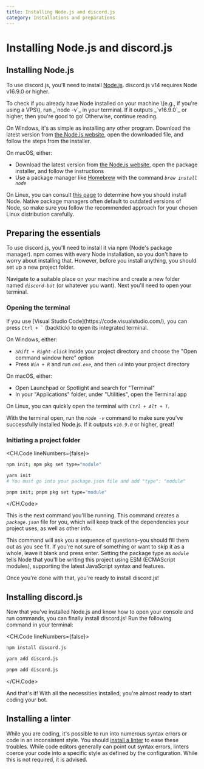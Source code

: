 ```yaml
---
title: Installing Node.js and discord.js
category: Installations and preparations
---
```


# Installing Node.js and discord.js

## Installing Node.js

To use discord.js, you'll need to install [Node.js](https://nodejs.org/). discord.js v14 requires Node v16.9.0 or higher.

<Alert title="Tip" type="success">
	To check if you already have Node installed on your machine \(e.g., if you're using a VPS\), run _`node -v`_ in your
	terminal. If it outputs _`v16.9.0`_ or higher, then you're good to go! Otherwise, continue reading.
</Alert>

On Windows, it's as simple as installing any other program. Download the latest version from [the Node.js website](https://nodejs.org/), open the downloaded file, and follow the steps from the installer.

On macOS, either:

- Download the latest version from [the Node.js website](https://nodejs.org/), open the package installer, and follow the instructions
- Use a package manager like [Homebrew](https://brew.sh/) with the command _`brew install node`_

On Linux, you can consult [this page](https://nodejs.org/en/download/package-manager/) to determine how you should install Node. Native package managers often default to outdated versions of Node, so make sure you follow the recommended approach for your chosen Linux distribution carefully.

## Preparing the essentials

To use discord.js, you'll need to install it via npm \(Node's package manager\). npm comes with every Node installation, so you don't have to worry about installing that. However, before you install anything, you should set up a new project folder.

Navigate to a suitable place on your machine and create a new folder named _`discord-bot`_ (or whatever you want). Next you'll need to open your terminal.

### Opening the terminal

<Alert title="Tip" type="success">
	If you use [Visual Studio Code](https://code.visualstudio.com/), you can press <code>Ctrl + `</code> (backtick) to
	open its integrated terminal.
</Alert>

On Windows, either:

- _`Shift + Right-click`_ inside your project directory and choose the "Open command window here" option
- Press _`Win + R`_ and run _`cmd.exe`_, and then _`cd`_ into your project directory

On macOS, either:

- Open Launchpad or Spotlight and search for "Terminal"
- In your "Applications" folder, under "Utilities", open the Terminal app

On Linux, you can quickly open the terminal with _`Ctrl + Alt + T`_.

With the terminal open, run the _`node -v`_ command to make sure you've successfully installed Node.js. If it outputs _`v16.9.0`_ or higher, great!

### Initiating a project folder

<CH.Code lineNumbers={false}>

```sh npm
npm init; npm pkg set type="module"
```

```sh yarn
yarn init
# You must go into your package.json file and add "type": "module"
```

```sh pnpm
pnpm init; pnpm pkg set type="module"
```

</CH.Code>

This is the next command you'll be running. This command creates a _`package.json`_ file for you, which will keep track of the dependencies your project uses, as well as other info.

This command will ask you a sequence of questions–you should fill them out as you see fit. If you're not sure of something or want to skip it as a whole, leave it blank and press enter. Setting the package type as _`module`_ tells Node that you'll be writing this project using ESM \(ECMAScript modules\), supporting the latest JavaScript syntax and features.

Once you're done with that, you're ready to install discord.js!

## Installing discord.js

Now that you've installed Node.js and know how to open your console and run commands, you can finally install discord.js! Run the following command in your terminal:

<CH.Code lineNumbers={false}>

```sh npm
npm install discord.js
```

```sh yarn
yarn add discord.js
```

```sh pnpm
pnpm add discord.js
```

</CH.Code>

And that's it! With all the necessities installed, you're almost ready to start coding your bot.

## Installing a linter

While you are coding, it's possible to run into numerous syntax errors or code in an inconsistent style. You should [install a linter](/preparations/setting-up-a-linter.md) to ease these troubles. While code editors generally can point out syntax errors, linters coerce your code into a specific style as defined by the configuration. While this is not required, it is advised.
